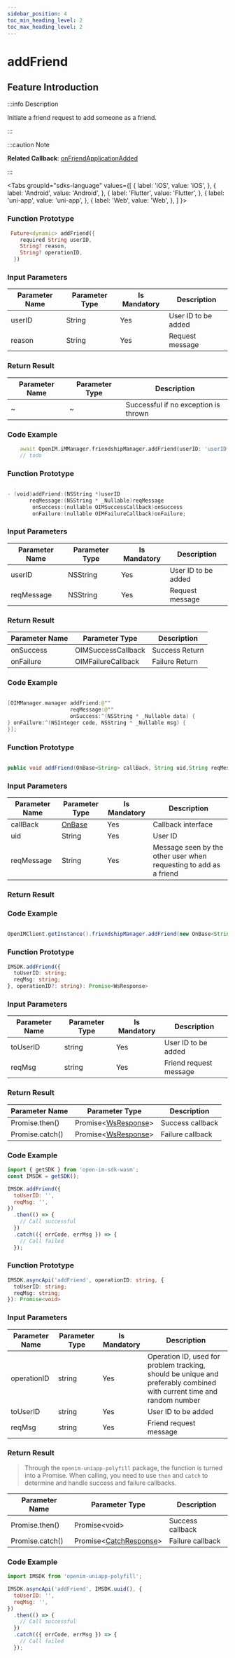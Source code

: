 ```yaml
---
sidebar_position: 4
toc_min_heading_level: 2
toc_max_heading_level: 2
---
```


# addFriend

## Feature Introduction

:::info Description

Initiate a friend request to add someone as a friend.

:::

:::caution Note

**Related Callback**:
[onFriendApplicationAdded](../../callback/onFriendApplicationAdded)

:::

<Tabs
groupId="sdks-language"
values={[
{ label: 'iOS', value: 'iOS', },
{ label: 'Android', value: 'Android', },
{ label: 'Flutter', value: 'Flutter', },
{ label: 'uni-app', value: 'uni-app', },
{ label: 'Web', value: 'Web', },
]
}>

<TabItem value="Flutter">

### Function Prototype

```dart showLineNumbers
 Future<dynamic> addFriend({
    required String userID,
    String? reason,
    String? operationID,
  })
```

### Input Parameters

| Parameter Name | Parameter Type | Is Mandatory | Description            |
| -------------- | -------------- | ------------ | ---------------------- |
| userID         | String         | Yes          | User ID to be added    |
| reason         | String         | Yes          | Request message        |

### Return Result

| Parameter Name | Parameter Type | Description                        |
| -------------- | -------------- | ---------------------------------- |
| ~              | ~              | Successful if no exception is thrown |

### Code Example

```dart showLineNumbers
    await OpenIM.iMManager.friendshipManager.addFriend(userID: 'userID',reason: 'i want to');
    // todo
```

</TabItem>

<TabItem value="iOS">

### Function Prototype

```swift showLineNumbers

- (void)addFriend:(NSString *)userID
       reqMessage:(NSString * _Nullable)reqMessage
        onSuccess:(nullable OIMSuccessCallback)onSuccess
        onFailure:(nullable OIMFailureCallback)onFailure;

```

### Input Parameters

| Parameter Name | Parameter Type | Is Mandatory | Description            |
| -------------- | -------------- | ------------ | ---------------------- |
| userID         | NSString       | Yes          | User ID to be added    |
| reqMessage     | NSString       | Yes          | Request message        |

### Return Result

| Parameter Name | Parameter Type                    | Description     |
| -------------- | --------------------------------- | --------------- |
| onSuccess      | OIMSuccessCallback                | Success Return  |
| onFailure      | OIMFailureCallback                | Failure Return  |

### Code Example

```swift showLineNumbers

[OIMManager.manager addFriend:@""
                    reqMessage:@""
                    onSuccess:^(NSString * _Nullable data) {
} onFailure:^(NSInteger code, NSString * _Nullable msg) {
}];

```

</TabItem>

<TabItem value="Android">

### Function Prototype

```java showLineNumbers

public void addFriend(OnBase<String> callBack, String uid,String reqMessage)

```

### Input Parameters

| Parameter Name | Parameter Type                         | Is Mandatory | Description                              |
| -------------- | -------------------------------------- | ------------ | ---------------------------------------- |
| callBack       | [OnBase](/callback/onBase.mdx) | Yes          | Callback interface                       |
| uid            | String                                 | Yes          | User ID                                  |
| reqMessage     | String                                 | Yes          | Message seen by the other user when requesting to add as a friend |

### Return Result

### Code Example

```java showLineNumbers

OpenIMClient.getInstance().friendshipManager.addFriend(new OnBase<String>(){...},uid,reqMessage)

```

</TabItem>

<TabItem value="Web">

### Function Prototype

```ts showLineNumbers
IMSDK.addFriend({
  toUserID: string;
  reqMsg: string;
}, operationID?: string): Promise<WsResponse>
```

### Input Parameters

| Parameter Name | Parameter Type | Is Mandatory | Description           |
| -------------- | -------------- | ------------ | --------------------- |
| toUserID       | string         | Yes          | User ID to be added   |
| reqMsg         | string         | Yes          | Friend request message|

### Return Result

| Parameter Name | Parameter Type                              | Description        |
| -------------- | ------------------------------------------- | ------------------ |
| Promise.then() | Promise<[WsResponse](/class/response.mdx)\> | Success callback   |
| Promise.catch() | Promise<[WsResponse](/class/response.mdx)\> | Failure callback   |

### Code Example

```js showLineNumbers
import { getSDK } from 'open-im-sdk-wasm';
const IMSDK = getSDK();

IMSDK.addFriend({
  toUserID: '',
  reqMsg: '',
})
  .then(() => {
    // Call successful
  })
  .catch(({ errCode, errMsg }) => {
    // Call failed
  });
```

</TabItem>

<TabItem value="uni-app">

### Function Prototype

```ts showLineNumbers
IMSDK.asyncApi('addFriend', operationID: string, {
  toUserID: string;
  reqMsg: string;
}): Promise<void>
```

### Input Parameters

| Parameter Name | Parameter Type | Is Mandatory | Description                                               |
| -------------- | -------------- | ------------ | ---------------------------------------------------------- |
| operationID    | string         | Yes          | Operation ID, used for problem tracking, should be unique and preferably combined with current time and random number |
| toUserID       | string         | Yes          | User ID to be added                                        |
| reqMsg         | string         | Yes          | Friend request message                                     |

### Return Result

> Through the `openim-uniapp-polyfill` package, the function is turned into a Promise. When calling, you need to use `then` and `catch` to determine and handle success and failure callbacks.

| Parameter Name | Parameter Type                               | Description        |
| -------------- | -------------------------------------------- | ------------------ |
| Promise.then() | Promise<void\>                               | Success callback   |
| Promise.catch()| Promise<[CatchResponse](/class/response.mdx)\> | Failure callback   |

### Code Example

```js showLineNumbers
import IMSDK from 'openim-uniapp-polyfill';

IMSDK.asyncApi('addFriend', IMSDK.uuid(), {
  toUserID: '',
  reqMsg: '',
})
  .then(() => {
    // Call successful
  })
  .catch(({ errCode, errMsg }) => {
    // Call failed
  });
```

</TabItem>

</Tabs>